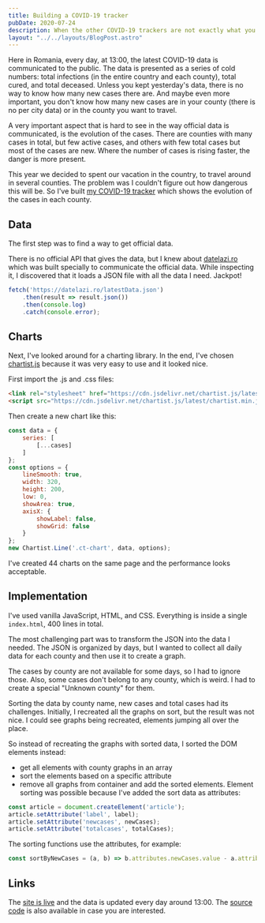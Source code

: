 ```yaml
---
title: Building a COVID-19 tracker
pubDate: 2020-07-24
description: When the other COVID-19 trackers are not exactly what you need, it's time to build your own one.
layout: "../../layouts/BlogPost.astro"
---
```


Here in Romania, every day, at 13:00, the latest COVID-19 data is communicated to 
the public. 
The data is presented as a series of cold numbers: total infections (in the entire 
country and each county), total cured, and total deceased. Unless you kept
yesterday's data, there is no way to know how many new cases there are. And maybe 
even more important, you don't know how many new cases are in your county (there is no per city data)
or in the county you want to travel.

A very important aspect that is hard to see in the way official data is communicated, 
is the evolution of the cases. There are counties with many cases in total, but few active cases,
and others with few total cases but most of the cases are new. Where the number of cases is rising 
faster, the danger is more present.

This year we decided to spent our vacation in the country, to travel around in several 
counties. The problem was I couldn't figure out how dangerous this will be. So I've built
[my COVID-19 tracker](https://romania-covid-cases.netlify.app/) which shows the evolution of the cases in each county. 


## Data
The first step was to find a way to get official data.

There is no official API that gives the data, but I knew about [datelazi.ro](https://datelazi.ro/)
which was built specially to communicate the official data. While inspecting it, I discovered 
that it loads a JSON file with all the data I need. Jackpot!

```javascript
fetch('https://datelazi.ro/latestData.json')
    .then(result => result.json())
    .then(console.log)
    .catch(console.error);
```

## Charts
Next, I've looked around for a charting library. In the end, I've chosen [chartist.js](https://gionkunz.github.io/chartist-js/)
because it was very easy to use and it looked nice.

First import the .js and .css files:
```html
<link rel="stylesheet" href="https://cdn.jsdelivr.net/chartist.js/latest/chartist.min.css">
<script src="https://cdn.jsdelivr.net/chartist.js/latest/chartist.min.js"></script>
```

Then create a new chart like this:
```javascript
const data = {
    series: [
        [...cases]
    ]
};
const options = {
    lineSmooth: true,
    width: 320,
    height: 200,
    low: 0,
    showArea: true,
    axisX: {
        showLabel: false,
        showGrid: false
    }
};
new Chartist.Line('.ct-chart', data, options);
```
I've created 44 charts on the same page and the performance looks acceptable.


## Implementation
I've used vanilla JavaScript, HTML, and CSS. Everything is inside a single `index.html`, 400 lines in total.

The most challenging part was to transform the JSON into the data I needed. 
The JSON is organized by days, but I wanted to collect all daily data for each county and then use it to create a graph.

The cases by county are not available for some days, so I had to ignore those.
Also, some cases don't belong to any county, which is weird. I had to create a special "Unknown county" for them.


Sorting the data by county name, new cases and total cases had its challenges.
Initially, I recreated all the graphs on sort, but the result was not nice. I could 
see graphs being recreated, elements jumping all over the place. 

So instead of recreating the graphs with sorted data, I sorted the DOM elements instead:
* get all elements with county graphs in an array
* sort the elements based on a specific attribute
* remove all graphs from container and add the sorted elements.
Element sorting was possible because I've added the sort data as attributes:
```javascript
const article = document.createElement('article');
article.setAttribute('label', label);
article.setAttribute('newcases', newCases);
article.setAttribute('totalcases', totalCases);
```
The sorting functions use the attributes, for example:
```javascript
const sortByNewCases = (a, b) => b.attributes.newCases.value - a.attributes.newCases.value;
```






## Links
The [site is live](https://romania-covid-cases.netlify.app/) and the data is updated 
every day around 13:00. The [source code](https://github.com/raresportan/romania-covid-cases) is also available 
in case you are interested.

